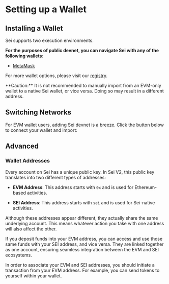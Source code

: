 
# Setting up a Wallet

## Installing a Wallet

Sei supports two execution environments.

**For the purposes of public devnet, you can navigate Sei with any of the following wallets:**

- [MetaMask](https://metamask.io/)

For more wallet options, please visit our [registry](https://github.com/sei-protocol/chain-registry/blob/main/wallets.json).

<Callout type="warning">
  **Caution:** It is not recommended to manually import from an EVM-only wallet
  to a native Sei wallet, or vice versa. Doing so may result in a different
  address.
</Callout>

## Switching Networks

For EVM wallet users, adding Sei devnet is a breeze. Click the button below to connect your wallet and import:

<EvmWalletConnect />

## Advanced

### Wallet Addresses

Every account on Sei has a unique public key. In Sei V2, this public key translates into two different types of addresses:

- **EVM Address**: This address starts with `0x` and is used for Ethereum-based activities.

- **SEI Address**: This address starts with `sei` and is used for Sei-native activities.

<ImageWithCaption img={addressTranslationImage} alt="Address derivation" />

Although these addresses appear different, they actually share the same underlying account. This means whatever action you take with one address will also affect the other.

If you deposit funds into your EVM address, you can access and use those same funds with your SEI address, and vice versa. They are linked together as one account, ensuring seamless integration between the EVM and SEI ecosystems.

In order to associate your EVM and SEI addresses, you should initiate a transaction from your EVM address. For example, you can send tokens to yourself within your wallet.
